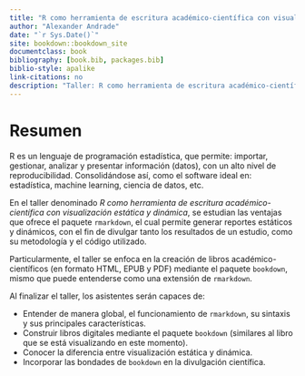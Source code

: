 ```yaml
--- 
title: "R como herramienta de escritura académico-científica con visualización estática y dinámica"
author: "Alexander Andrade"
date: "`r Sys.Date()`"
site: bookdown::bookdown_site
documentclass: book
bibliography: [book.bib, packages.bib]
biblio-style: apalike
link-citations: no
description: "Taller: R como herramienta de escritura académico-científica con visualización estática y dinámica"
---
```


# Resumen

R es un lenguaje de programación estadística, que permite: importar, gestionar, analizar y presentar información (datos), con un alto nivel de reproducibilidad. Consolidándose así, como el software ideal en: estadística, machine learning, ciencia de datos, etc. 

En el taller denominado *R como herramienta de escritura académico-científica con visualización estática y dinámica*, se estudian las ventajas que ofrece el paquete ``rmarkdown``, el cual permite generar reportes estáticos y dinámicos, con el fin de divulgar tanto los resultados de un estudio, como su metodología y el código utilizado. 

Particularmente, el taller se enfoca en la creación de libros académico-científicos (en formato HTML, EPUB y PDF) mediante el paquete ``bookdown``, mismo que puede entenderse como una extensión de ``rmarkdown``.  

Al finalizar el taller, los asistentes serán capaces de:

- Entender de manera global, el funcionamiento de ``rmarkdown``, su sintaxis y sus principales características.
- Construir libros digitales mediante el paquete ``bookdown`` (similares al libro que se está visualizando en este momento).
- Conocer la diferencia entre visualización estática y dinámica.
- Incorporar las bondades de ``bookdown`` en la divulgación científica.
